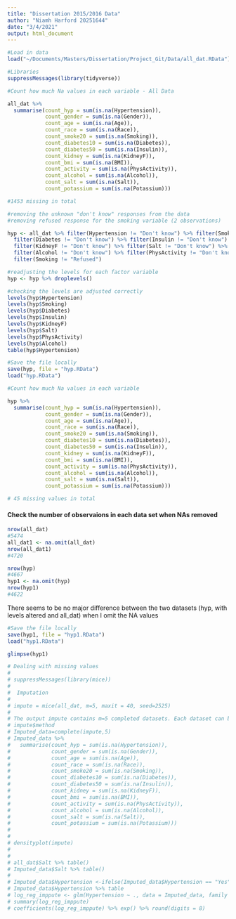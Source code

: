 ```yaml
---
title: "Dissertation 2015/2016 Data"
author: "Niamh Harford 20251644"
date: "3/4/2021"
output: html_document
---
```



```r
#Load in data
load("~/Documents/Masters/Dissertation/Project_Git/Data/all_dat.RData")
```

```r
#Libraries
suppressMessages(library(tidyverse))
```

```r
#Count how much Na values in each variable - All Data

all_dat %>%
  summarise(count_hyp = sum(is.na(Hypertension)),
            count_gender = sum(is.na(Gender)),
            count_age = sum(is.na(Age)),
            count_race = sum(is.na(Race)),
            count_smoke20 = sum(is.na(Smoking)),
            count_diabetes10 = sum(is.na(Diabetes)),
            count_diabetes50 = sum(is.na(Insulin)),
            count_kidney = sum(is.na(KidneyF)),
            count_bmi = sum(is.na(BMI)),
            count_activity = sum(is.na(PhysActivity)),
            count_alcohol = sum(is.na(Alcohol)),
            count_salt = sum(is.na(Salt)),
            count_potassium = sum(is.na(Potassium)))

#1453 missing in total
```


```r
#removing the unknown "don't know" responses from the data
#removing refused response for the smoking variable (2 observations)

hyp <- all_dat %>% filter(Hypertension != "Don't know") %>% filter(Smoking != "Don't know") %>%
  filter(Diabetes != "Don't know") %>% filter(Insulin != "Don't know") %>% 
  filter(KidneyF != "Don't know") %>% filter(Salt != "Don't know") %>%
  filter(Alcohol != "Don't know") %>% filter(PhysActivity != "Don't know") %>%
  filter(Smoking != "Refused")

#readjusting the levels for each factor variable
hyp <- hyp %>% droplevels()
```

```r
#checking the levels are adjusted correctly
levels(hyp$Hypertension)
levels(hyp$Smoking)
levels(hyp$Diabetes)
levels(hyp$Insulin)
levels(hyp$KidneyF)
levels(hyp$Salt)
levels(hyp$PhysActivity)
levels(hyp$Alcohol)
table(hyp$Hypertension)
```

```r
#Save the file locally
save(hyp, file = "hyp.RData")
load("hyp.RData")
```

```r
#Count how much Na values in each variable

hyp %>%
  summarise(count_hyp = sum(is.na(Hypertension)),
            count_gender = sum(is.na(Gender)),
            count_age = sum(is.na(Age)),
            count_race = sum(is.na(Race)),
            count_smoke20 = sum(is.na(Smoking)),
            count_diabetes10 = sum(is.na(Diabetes)),
            count_diabetes50 = sum(is.na(Insulin)),
            count_kidney = sum(is.na(KidneyF)),
            count_bmi = sum(is.na(BMI)),
            count_activity = sum(is.na(PhysActivity)),
            count_alcohol = sum(is.na(Alcohol)),
            count_salt = sum(is.na(Salt)),
            count_potassium = sum(is.na(Potassium)))

# 45 missing values in total
```

#### Check the number of observaions in each data set when NAs removed

```r
nrow(all_dat)
#5474
all_dat1 <- na.omit(all_dat)
nrow(all_dat1)
#4720
```


```r
nrow(hyp)
#4667
hyp1 <- na.omit(hyp)
nrow(hyp1)
#4622
```


There seems to be no major difference between the two datasets (hyp, with levels altered and all_dat) when I omit the NA values


```r
#Save the file locally
save(hyp1, file = "hyp1.RData")
load("hyp1.RData")
```

```r
glimpse(hyp1)
```





```r
# Dealing with missing values
# 
# suppressMessages(library(mice))
# 
#  Imputation
#  
# impute = mice(all_dat, m=5, maxit = 40, seed=2525)
# 
# The output impute contains m=5 completed datasets. Each dataset can be analysed using function with().
# impute$method
# Imputed_data=complete(impute,5)
# Imputed_data %>%
#   summarise(count_hyp = sum(is.na(Hypertension)),
#             count_gender = sum(is.na(Gender)),
#             count_age = sum(is.na(Age)),
#             count_race = sum(is.na(Race)),
#             count_smoke20 = sum(is.na(Smoking)),
#             count_diabetes10 = sum(is.na(Diabetes)),
#             count_diabetes50 = sum(is.na(Insulin)),
#             count_kidney = sum(is.na(KidneyF)),
#             count_bmi = sum(is.na(BMI)),
#             count_activity = sum(is.na(PhysActivity)),
#             count_alcohol = sum(is.na(Alcohol)),
#             count_salt = sum(is.na(Salt)),
#             count_potassium = sum(is.na(Potassium)))
# 
# 
# densityplot(impute)
# 
# 
# all_dat$Salt %>% table()
# Imputed_data$Salt %>% table()
# 
# Imputed_data$Hypertension <-ifelse(Imputed_data$Hypertension == "Yes", 1 ,0)
# Imputed_data$Hypertension %>% table
# log_reg_imppute <- glm(Hypertension ~ ., data = Imputed_data, family = binomial())
# summary(log_reg_imppute)
# coefficients(log_reg_imppute) %>% exp() %>% round(digits = 8)
```



